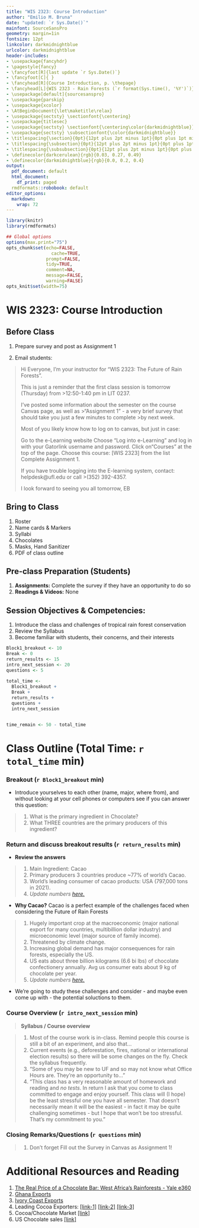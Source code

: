 ```yaml
---
title: "WIS 2323: Course Introduction"
author: "Emilio M. Bruna"
date: "updated: `r Sys.Date()`"
mainfont: SourceSansPro
geometry: margin=1in
fontsize: 12pt
linkcolor: darkmidnightblue
urlcolor: darkmidnightblue
header-includes:
- \usepackage{fancyhdr}
- \pagestyle{fancy}
- \fancyfoot[R]{last update `r Sys.Date()`}
- \fancyfoot[C]{ }
- \fancyhead[R]{Course Introduction, p. \thepage}
- \fancyhead[L]{WIS 2323 - Rain Forests (`r format(Sys.time(), '%Y')`)}
- \usepackage[default]{sourcesanspro}
- \usepackage{parskip}
- \usepackage{xcolor}
- \AtBeginDocument{\let\maketitle\relax}
- \usepackage{sectsty} \sectionfont{\centering}
- \usepackage{titlesec}
- \usepackage{sectsty} \sectionfont{\centering\color{darkmidnightblue}}
- \usepackage{sectsty} \subsectionfont{\color{darkmidnightblue}}
- \titlespacing{\section}{0pt}{12pt plus 2pt minus 1pt}{0pt plus 1pt minus 1pt}
- \titlespacing{\subsection}{0pt}{12pt plus 2pt minus 1pt}{0pt plus 1pt minus 1pt}
- \titlespacing{\subsubsection}{0pt}{12pt plus 2pt minus 1pt}{0pt plus 1pt minus 1pt}
- \definecolor{darkcerulean}{rgb}{0.03, 0.27, 0.49}
- \definecolor{darkmidnightblue}{rgb}{0.0, 0.2, 0.4}
output:
  pdf_document: default
  html_document:
    df_print: paged
  rmdformats::robobook: default
editor_options: 
  markdown: 
    wrap: 72
---
```

```r
library(knitr)
library(rmdformats)

## Global options
options(max.print="75")
opts_chunk$set(echo=FALSE,
	             cache=TRUE,
               prompt=FALSE,
               tidy=TRUE,
               comment=NA,
               message=FALSE,
               warning=FALSE)
opts_knit$set(width=75)
```

# WIS 2323: Course Introduction

## Before Class
1.  Prepare survey and post as Assignment 1

1. Email students: 

>Hi Everyone, I’m your instructor for "WIS 2323: The Future of Rain Forests".
>
>This is just a reminder that the first class session is tomorrow (Thursday) from >12:50-1:40 pm in LIT 0237.
>
>I've posted some information about the semester on the course Canvas page, as well as >"Assignment 1" - a very brief survey that should take you just a few minutes to complete >by next week.
>
>Most of you likely know how to log on to canvas, but just in case:
>
>Go to the e-Learning website
>Choose “Log into e-Learning” and log in with your Gatorlink username and password.
>Click on“Courses” at the top of the page.
>Choose this course: [WIS 2323] from the list
>Complete Assignment 1.
>
>If you have trouble logging into the E-learning system, contact: helpdesk@ufl.edu or call >(352) 392-4357.
>
>I look forward to seeing you all tomorrow,
>EB

## Bring to Class

1. Roster
1. Name cards & Markers
1. Syllabi
1. Chocolates
1. Masks, Hand Sanitizer
1. PDF of class outline

<!-- **<<Revision for v 2.0: have 1/2 the class do the survey for "tropical rain forest" and the other half do the words that come to mind with "jungle" - would be really interesteing to compare the differences that come to mind, and is a good lead-in to Jungle being defined by the British officers.">>**  -->

## Pre-class Preparation (Students)

1. **Assignments:** Complete the survey if they have an opportunity to do so
2. **Readings & Videos:** None

## Session Objectives & Competencies:   

1. Introduce the class and challenges of tropical rain forest conservation 
2. Review the Syllabus
3. Become familiar with students, their concerns, and their interests


\newpage
```r

Block1_breakout <- 10
Break <- 0
return_results <- 15
intro_next_session <- 20
questions <- 5  
  
total_time <- 
  Block1_breakout + 
  Break + 
  return_results + 
  questions +
  intro_next_session 


time_remain <- 50 - total_time
```
# Class Outline (Total Time: `r total_time` min)
\vspace{0.5cm}

### **Breakout** (`r Block1_breakout` min)

* Introduce yourselves to each other (name, major, where from), and without looking at your cell phones or computers see if you can answer this question:  

> 1. What is the primary ingredient in Chocolate?
> 1. What THREE countries are the primary producers of this ingredient?   

### Return and discuss breakout results (`r return_results` min)

* **Review the answers**  

> 1. Main Ingredient: Cacao
> 1. Primary producers 3 countries produce ~77% of world's Cacao.
> 1. World's leading consumer of cacao products: USA (797,000 tons in 2021).
> 1. *Update numbers [here.](https://www.statista.com/statistics/263855/cocoa-bean-production-worldwide-by-region/#:~:text=About%2070%20percent%20of%20the,the%20world%C2%B4s%20cocoa.)*

* **Why Cacao?** Cacao is a perfect example of the challenges faced when considering the Future of Rain Forests  

> 1. Hugely important crop at the macroeconomic (major national export for many countries, multibillion dollar industry) and microeconomic level (major source of family income). 
> 1. Threatened by climate change.
> 1. Increasing global demand has major consequences for rain forests, especially the US.
> 1. US eats about three billion kilograms (6.6 bi lbs) of chocolate confectionery annually. Avg us consumer  eats about 9 kg of chocolate per year.
> 1. *Update numbers [here.](https://www.statista.com/topics/1638/chocolate-industry/#topicOverview)*


* We're going to study these challenges and consider - and maybe even come up with - the potential soluctions to them.

### Course Overview  (`r intro_next_session` min)      

> **Syllabus / Course overview**

> 1. Most of the course work is in-class. Remind people this course is still a bit of an experiment, and also that...  
> 1. Current events (e.g., deforestation, fires, national or international election results) so there will be some changes on the fly. Check the syllabus frequently.  
> 1. "Some of you may be new to UF and so may not know what Office Hours are. They're an opportunity to..."  
> 1. "This class has a very reasonable amount of homework and reading and _no tests_. In return I ask that you come to class committed to engage and enjoy yourself. This class will (I hope) be the least stressful one you have all semester. That doesn't necessarily mean it will be the easiest - in fact it may be quite challenging sometimes - but I hope that won't be too stressful. That's my commitment to you."


### Closing Remarks/Questions (`r questions` min)

> 1. Don't forget Fill out the Survey in Canvas as Assignment 1!

\vspace{1.5cm}
# Additional Resources and Reading
\vspace{0.5cm}
1. [The Real Price of a Chocolate Bar: West Africa’s Rainforests - Yale e360](https://e360.yale.edu/features/the-real-price-of-a-chocolate-bar-west-africas-rainforests)
2. [Ghana Exports](https://tradingeconomics.com/ghana/exports-by-category)
3. [Ivory Coast Exports](https://tradingeconomics.com/ivory-coast/exports-by-category)
4. Leading Cocoa Exporters: [[link-1]](https://www.kakaoplattform.ch/about-cocoa/cocoa-facts-and-figures) [[link-2]](https://www.statista.com/statistics/1112357/global-leading-exporters-of-cocoa-bean) [[link-3]](https://worldpopulationreview.com/country-rankings/cocoa-producing-countries)
5. Cocoa/Chocolate Market  [[link]](https://www.fortunebusinessinsights.com/industry-reports/cocoa-and-chocolate-market-100075)
6. US Chocolate sales [[link]](https://www.axios.com/2022/03/18/chocolate-and-candy-sales-hit-a-record)

